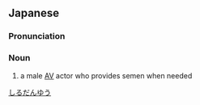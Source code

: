==Japanese==
{{wikipedia|lang=ja}}
{{ja-kanjitab}}

===Pronunciation===
{{ja-pron|しるだんゆう}}

===Noun===
{{ja-noun|しるだんゆう}}

# a male [[AV]] actor who provides semen when needed

[[Category:ja:Pornography|しるだんゆう]]